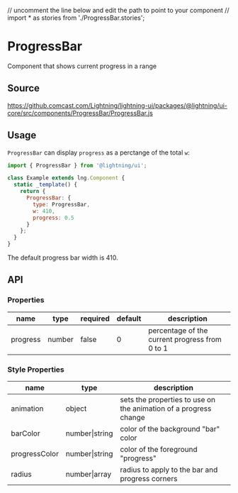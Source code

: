 // uncomment the line below and edit the path to point to your component
// import * as stories from './ProgressBar.stories';

# ProgressBar

Component that shows current progress in a range

## Source

https://github.comcast.com/Lightning/lightning-ui/packages/@lightning/ui-core/src/components/ProgressBar/ProgressBar.js

## Usage

`ProgressBar` can display `progress` as a perctange of the total `w`:

```js
import { ProgressBar } from '@lightning/ui';

class Example extends lng.Component {
  static _template() {
    return {
      ProgressBar: {
        type: ProgressBar,
        w: 410,
        progress: 0.5
      }
    };
  }
}
```

<Canvas>
  <Story id="elements-progressbar--basic" />
</Canvas>

The default progress bar width is 410.

## API

### Properties

| name     | type   | required | default | description                                    |
| -------- | ------ | -------- | ------- | ---------------------------------------------- |
| progress | number | false    | 0       | percentage of the current progress from 0 to 1 |

### Style Properties

| name          | type           | description                                                      |
| ------------- | -------------- | ---------------------------------------------------------------- |
| animation     | object         | sets the properties to use on the animation of a progress change |
| barColor      | number\|string | color of the background "bar" color                              |
| progressColor | number\|string | color of the foreground "progress"                               |
| radius        | number\|array  | radius to apply to the bar and progress corners                  |
